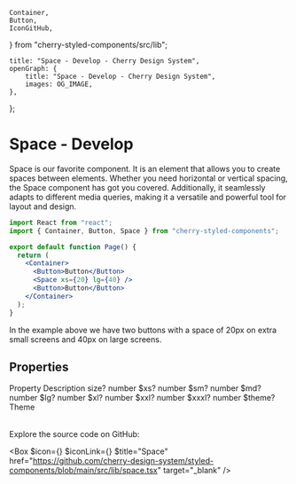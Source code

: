 	Container,
	Button,
	IconGitHub,
} from "cherry-styled-components/src/lib";

	title: "Space - Develop - Cherry Design System",
	openGraph: {
		title: "Space - Develop - Cherry Design System",
		images: OG_IMAGE,
	},
};

# Space - Develop

Space is our favorite component. It is an element that allows you to create spaces between elements. Whether you need horizontal or vertical spacing, the Space component has got you covered. Additionally, it seamlessly adapts to different media queries, making it a versatile and powerful tool for layout and design.

```jsx
import React from "react";
import { Container, Button, Space } from "cherry-styled-components";

export default function Page() {
  return (
    <Container>
      <Button>Button</Button>
      <Space xs={20} lg={40} />
      <Button>Button</Button>
    </Container>
  );
}
```
In the example above we have two buttons with a space of 20px on extra small screens and 40px on large screens.

## Properties

<Table>
	<TableRow>
		<TableHead>Property</TableHead>
		<TableHead>Description</TableHead>
	</TableRow>
	<TableRow>
		<TableData $code>size?</TableData>
		<TableData>number</TableData>
	</TableRow>
	<TableRow>
		<TableData $code>$xs?</TableData>
		<TableData>number</TableData>
	</TableRow>
	<TableRow>
		<TableData $code>$sm?</TableData>
		<TableData>number</TableData>
	</TableRow>
	<TableRow>
		<TableData $code>$md?</TableData>
		<TableData>number</TableData>
	</TableRow>
	<TableRow>
		<TableData $code>$lg?</TableData>
		<TableData>number</TableData>
	</TableRow>
	<TableRow>
		<TableData $code>$xl?</TableData>
		<TableData>number</TableData>
	</TableRow>
	<TableRow>
		<TableData $code>$xxl?</TableData>
		<TableData>number</TableData>
	</TableRow>
	<TableRow>
		<TableData $code>$xxxl?</TableData>
		<TableData>number</TableData>
	</TableRow>
	<TableRow>
		<TableData $code>$theme?</TableData>
		<TableData>Theme</TableData>
	</TableRow>
</Table>

Explore the source code on GitHub:

<Box
	$icon={<IconFile />}
	$iconLink={<IconGitHub />}
	$title="Space"
	href="https://github.com/cherry-design-system/styled-components/blob/main/src/lib/space.tsx"
	target="_blank"
/>
